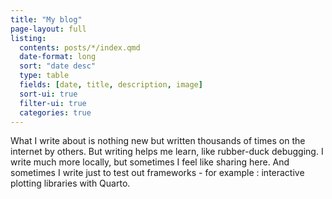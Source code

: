 ```yaml
---
title: "My blog"
page-layout: full
listing:
  contents: posts/*/index.qmd
  date-format: long
  sort: "date desc"
  type: table
  fields: [date, title, description, image]
  sort-ui: true
  filter-ui: true
  categories: true
---
```

:::{.callout-note}
What I write about is nothing new but written thousands of times on the internet by others. But writing helps me learn, like rubber-duck debugging. I write much more locally, but sometimes I feel like sharing here. And sometimes I write just to test out frameworks - for example : interactive plotting libraries with Quarto. 
:::